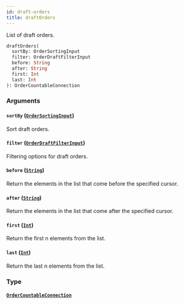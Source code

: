 ```yaml
---
id: draft-orders
title: draftOrders
---
```



List of draft orders.

```graphql
draftOrders(
  sortBy: OrderSortingInput
  filter: OrderDraftFilterInput
  before: String
  after: String
  first: Int
  last: Int
): OrderCountableConnection
```


### Arguments

#### `sortBy` ([`OrderSortingInput`](../../../developer/api-reference/inputs/order-sorting-input))

Sort draft orders.


#### `filter` ([`OrderDraftFilterInput`](../../../developer/api-reference/inputs/order-draft-filter-input))

Filtering options for draft orders.


#### `before` ([`String`](../../../developer/api-reference/scalars/string))

Return the elements in the list that come before the specified cursor.


#### `after` ([`String`](../../../developer/api-reference/scalars/string))

Return the elements in the list that come after the specified cursor.


#### `first` ([`Int`](../../../developer/api-reference/scalars/int))

Return the first n elements from the list.


#### `last` ([`Int`](../../../developer/api-reference/scalars/int))

Return the last n elements from the list.


### Type

#### [`OrderCountableConnection`](../../../developer/api-reference/objects/order-countable-connection) 






